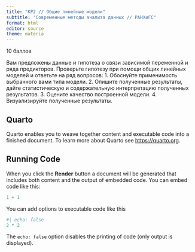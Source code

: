 ```yaml
---
title: "КР2 // Общие линейные модели"
subtitle: "Современные методы анализа данных // РАНХиГС"
format: html
editor: source
theme: materia
---
```


10 баллов

Вам предложены данные и гипотеза о связи зависимой переменной и ряда предикторов. Проверьте гипотезу при помощи общих линейных моделей и ответьте на ряд вопросов:
1. Обоснуйте применимость выбранного вами типа модели.
2. Опишите полученные результаты, дайте статистическую и содержательную интерпретацию полученных результатов.
3. Оцените качество построенной модели.
4. Визуализируйте полученные результаты.


## Quarto

Quarto enables you to weave together content and executable code into a finished document. To learn more about Quarto see <https://quarto.org>.

## Running Code

When you click the **Render** button a document will be generated that includes both content and the output of embedded code. You can embed code like this:

```r
1 + 1
```

You can add options to executable code like this

```r
#| echo: false
2 * 2
```

The `echo: false` option disables the printing of code (only output is displayed).
